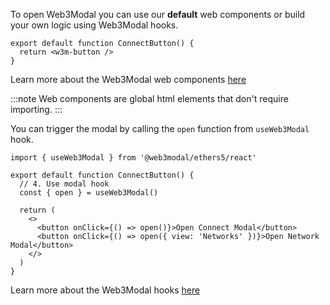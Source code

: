 
To open Web3Modal you can use our **default** web components or build your own logic using Web3Modal hooks.

<Tabs>
<TabItem value="components" label="Components">

```tsx
export default function ConnectButton() {
  return <w3m-button />
}
```

Learn more about the Web3Modal web components [here](../../components.mdx)

:::note
Web components are global html elements that don't require importing.
:::

</TabItem>
<TabItem value="hooks" label="Hooks">

You can trigger the modal by calling the `open` function from `useWeb3Modal` hook.

```tsx
import { useWeb3Modal } from '@web3modal/ethers5/react'

export default function ConnectButton() {
  // 4. Use modal hook
  const { open } = useWeb3Modal()

  return (
    <>
      <button onClick={() => open()}>Open Connect Modal</button>
      <button onClick={() => open({ view: 'Networks' })}>Open Network Modal</button>
    </>
  )
}
```

Learn more about the Web3Modal hooks [here](../../hooks.mdx)

</TabItem>
</Tabs>
